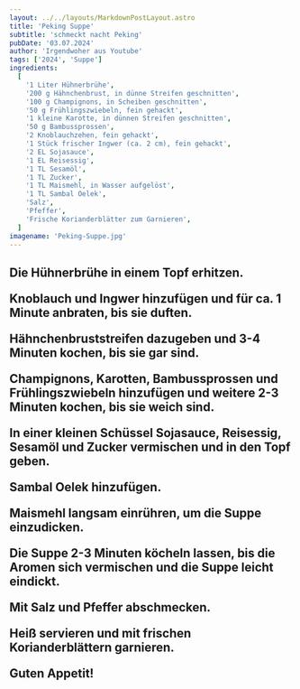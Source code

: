 ```yaml
---
layout: ../../layouts/MarkdownPostLayout.astro
title: 'Peking Suppe'
subtitle: 'schmeckt nacht Peking'
pubDate: '03.07.2024'
author: 'Irgendwoher aus Youtube'
tags: ['2024', 'Suppe']
ingredients:
  [
    '1 Liter Hühnerbrühe',
    '200 g Hähnchenbrust, in dünne Streifen geschnitten',
    '100 g Champignons, in Scheiben geschnitten',
    '50 g Frühlingszwiebeln, fein gehackt',
    '1 kleine Karotte, in dünnen Streifen geschnitten',
    '50 g Bambussprossen',
    '2 Knoblauchzehen, fein gehackt',
    '1 Stück frischer Ingwer (ca. 2 cm), fein gehackt',
    '2 EL Sojasauce',
    '1 EL Reisessig',
    '1 TL Sesamöl',
    '1 TL Zucker',
    '1 TL Maismehl, in Wasser aufgelöst',
    '1 TL Sambal Oelek',
    'Salz',
    'Pfeffer',
    'Frische Korianderblätter zum Garnieren',
  ]
imagename: 'Peking-Suppe.jpg'
---
```



<H2 text="Zubereitung" />

Die Hühnerbrühe in einem Topf erhitzen.

Knoblauch und Ingwer hinzufügen und für ca. 1 Minute anbraten, bis sie duften.

Hähnchenbruststreifen dazugeben und 3-4 Minuten kochen, bis sie gar sind.

Champignons, Karotten, Bambussprossen und Frühlingszwiebeln hinzufügen und weitere 2-3 Minuten kochen, bis sie weich sind.

In einer kleinen Schüssel Sojasauce, Reisessig, Sesamöl und Zucker vermischen und in den Topf geben.

Sambal Oelek hinzufügen.

Maismehl langsam einrühren, um die Suppe einzudicken.

Die Suppe 2-3 Minuten köcheln lassen, bis die Aromen sich vermischen und die Suppe leicht eindickt.

Mit Salz und Pfeffer abschmecken.

Heiß servieren und mit frischen Korianderblättern garnieren.

Guten Appetit!
